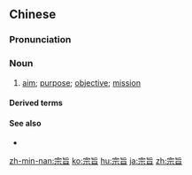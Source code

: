==Chinese==
{{zh-forms}}

===Pronunciation===
{{zh-pron
|m=zōngzhǐ
|c=zung1 zi2
|mn=chong-chí
|ma=Zh-zongzhi.ogg
|cat=n
}}

===Noun===
{{zh-noun}}

# [[aim]]; [[purpose]]; [[objective]]; [[mission]]

====Derived terms====
{{zh-der|企業宗旨}}

====See also====
* {{zh-l|主旨}}

{{zh-cat|Advanced}}

[[zh-min-nan:宗旨]]
[[ko:宗旨]]
[[hu:宗旨]]
[[ja:宗旨]]
[[zh:宗旨]]